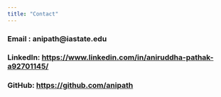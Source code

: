 ```yaml
---
title: "Contact"
---
```


### Email : anipath@iastate.edu
### LinkedIn: [https://www.linkedin.com/in/aniruddha-pathak-a92701145/](https://www.linkedin.com/in/aniruddha-pathak-a92701145/)
### GitHub: [https://github.com/anipath](https://github.com/anipath)